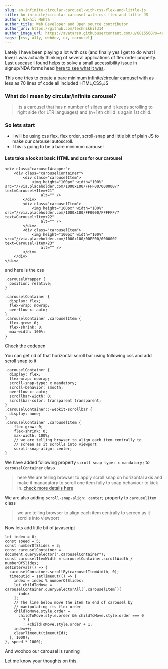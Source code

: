 ```yaml
---
slug: an-infinite-circular-carousel-with-css-flex-and-little-js
title: An infinite/circular carousel with css flex and little JS
author: Nikhil Mehta
author_title: Web Developer and Open source contributor
author_url: https://github.com/technikhil314
author_image_url: https://avatars0.githubusercontent.com/u/6815560?s=460&u=9dfdf0cd916a97fc0f6b85ad9e6a55843c9ffe1b&v=4
tags: [css, a11y, webdev, ux, carousel]
---
```



Lately I have been playing a lot with css (and finally yes I get to do what I love) I was actually thinking of several applications of flex order property. Last usecase I found helps to solve a small accessibility issue in signup/NDA forms head [here to see what it was](/blog/a-practical-use-case-of-web-accessibility-solved-with-css-flexbox).

This one tries to create a bare minimum infinite/circular carousel with as less as 70 lines of code all included HTML,CSS,JS

<!--truncate-->

### What do I mean by circular/infinite carousel?

> Its a carousel that has n number of slides and it keeps scrolling to right side (for LTR languages) and (n+1)th chilid is again 1st child.

### So lets start

- I will be using css flex, flex order, scroll-snap and little bit of plain JS to make our carousel autoscroll.
- This is going to be a bare minimum carousel

#### Lets take a look at basic HTML and css for our carousel

```
<div class="carouselWrapper">
    <div class="carouselContainer">
        <div class="carouselItem">
            <img height="100px" width="100%" src="//via.placeholder.com/1000x100/FFFF00/000000/?text=Carousel+Item+21"
                alt="" />
        </div>
        <div class="carouselItem">
            <img height="100px" width="100%" src="//via.placeholder.com/1000x100/FF0000/FFFFFF/?text=Carousel+Item+22"
                alt="" />
        </div>
        <div class="carouselItem">
            <img height="100px" width="100%" src="//via.placeholder.com/1000x100/00FF00/000000?text=Carousel+Item+23"
                alt="" />
        </div>
    </div>
</div>
```

and here is the css

```
.carouselWrapper {
  position: relative;
}

.carouselContainer {
  display: flex;
  flex-wrap: nowrap;
  overflow-x: auto;
}
.carouselContainer .carouselItem {
  flex-grow: 0;
  flex-shrink: 0;
  max-width: 100%;
}
```

Check the codepen

<CodePen codePenEmbedUrl="https://codepen.io/nikhil-001mehta/pen/NWxEBVz"></CodePen>

You can get rid of that horizontal scroll bar using following css and add scroll snap to it

```
.carouselContainer {
  display: flex;
  flex-wrap: nowrap;
  scroll-snap-type: x mandatory;
  scroll-behavior: smooth;
  overflow-x: auto;
  scrollbar-width: 0;
  scrollbar-color: transparent transparent;
}
.carouselContainer::-webkit-scrollbar {
  display: none;
}
.carouselContainer .carouselItem {
    flex-grow: 0;
    flex-shrink: 0;
    max-width: 100%;
    // we are telling browser to align each item centrally to
    // screen as it scrolls into viewport
    scroll-snap-align: center;
}
```

We have added following property `scroll-snap-type: x mandatory;` to `carouselContainer` class

> here We are telling browser to apply scroll snap on
> horizontal axis and make it manadatory to scroll one item
> fully to snap behaviour to kick in.
> [check more details here](https://developer.mozilla.org/en-US/docs/Web/CSS/scroll-snap-type)

We are also adding `scroll-snap-align: center;` property to `carouselItem` class

> we are telling browser to align each item centrally to
> screen as it scrolls into viewport

<CodePen codePenEmbedUrl="https://codepen.io/nikhil-001mehta/pen/gOrYRgx"></CodePen>

Now lets add little bit of javascript

```
let index = 0;
const speed = 5;
const numberOfSlides = 3;
const carouselContainer = document.querySelector(".carouselContainer");
const carouselItemWidth = carouselContainer.scrollWidth / numberOfSlides;
setInterval(() => {
  carouselContainer.scrollBy(carouselItemWidth, 0);
  timeoutId = setTimeout(() => {
    index = index % numberOfSlides;
    let childToMove = carouselContainer.querySelectorAll(`.carouselItem`)[
      index
    ];
    // The line below move the item to end of carousel by
    // manipulating its flex order
    childToMove.style.order =
      childToMove.style.order && childToMove.style.order === 0
        ? 1
        : +childToMove.style.order + 1;
    index++;
    clearTimeout(timeoutId);
  }, 1000);
}, speed * 1000);
```

And woohoo our carousel is running

<CodePen codePenEmbedUrl="https://codepen.io/nikhil-001mehta/pen/ExKYXba"></CodePen>

Let me know your thoughts on this.
